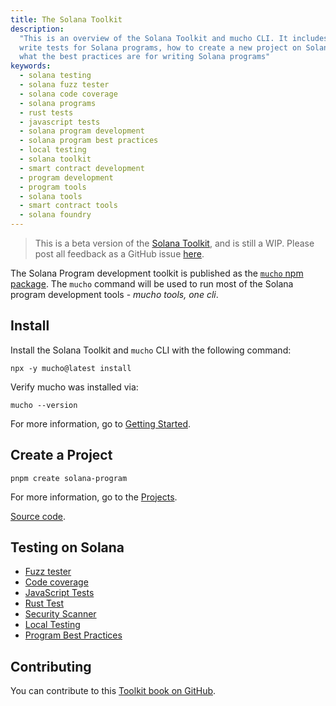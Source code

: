 ```yaml
---
title: The Solana Toolkit
description:
  "This is an overview of the Solana Toolkit and mucho CLI. It includes how to
  write tests for Solana programs, how to create a new project on Solana, and
  what the best practices are for writing Solana programs"
keywords:
  - solana testing
  - solana fuzz tester
  - solana code coverage
  - solana programs
  - rust tests
  - javascript tests
  - solana program development
  - solana program best practices
  - local testing
  - solana toolkit
  - smart contract development
  - program development
  - program tools
  - solana tools
  - smart contract tools
  - solana foundry
---
```


> This is a beta version of the [Solana Toolkit](/docs/toolkit/), and is still a
> WIP. Please post all feedback as a GitHub issue
> [here](https://github.com/solana-foundation/mucho/issues/new?title=%5Btoolkit%5D%20).

The Solana Program development toolkit is published as the
[`mucho` npm package](https://www.npmjs.com/package/mucho). The `mucho` command
will be used to run most of the Solana program development tools - _mucho tools,
one cli_.

## Install

Install the Solana Toolkit and `mucho` CLI with the following command:

```shell
npx -y mucho@latest install
```

Verify mucho was installed via:

```shell
mucho --version
```

For more information, go to [Getting Started](/docs/toolkit/getting-started).

## Create a Project

```shell
pnpm create solana-program
```

For more information, go to the [Projects](/docs/toolkit/projects/overview).

[Source code](https://github.com/solana-program/create-solana-program).

## Testing on Solana

- [Fuzz tester](/docs/toolkit/test-suite/fuzz-tester)
- [Code coverage](/docs/toolkit/test-suite/code-coverage)
- [JavaScript Tests](/docs/toolkit/test-suite/js-test)
- [Rust Test](/docs/toolkit/test-suite/rust-tests)
- [Security Scanner](/docs/toolkit/test-suite/security-scanner)
- [Local Testing](/docs/toolkit/local-validator)
- [Program Best Practices](/docs/toolkit/best-practices)

## Contributing

You can contribute to this
[Toolkit book on GitHub](https://github.com/solana-foundation/developer-content/tree/main/docs/toolkit).
